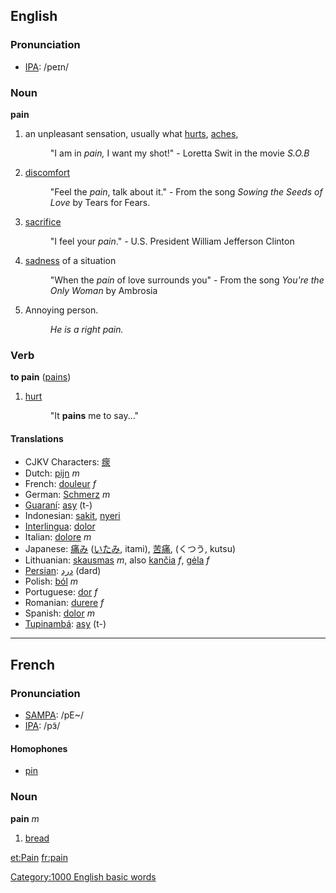 ==English==
=== Pronunciation===
*[[w:IPA|IPA]]: /peɪn/

=== Noun ===
'''pain'''

#an unpleasant sensation, usually what [[hurt]]s, [[aches]],
#:"I am in ''pain,'' I want my shot!" - Loretta Swit in the movie ''S.O.B''
#[[discomfort]]
#:"Feel the ''pain'', talk about it."  - From the song ''Sowing the Seeds of Love'' by Tears for Fears.
# [[sacrifice]] 
#:"I feel your ''pain''." - U.S. President William Jefferson Clinton
#[[sadness]] of a situation
#:"When the ''pain'' of love surrounds you" - From the song ''You're the Only Woman'' by Ambrosia
#Annoying person.
#:''He is a right pain.''

===Verb===
'''to pain''' ([[pains]])

#[[hurt]]
#:"It '''pains''' me to say..."

==== Translations ====
*CJKV Characters: [[瘝]]
*Dutch: [[pijn]] ''m''
*French: [[douleur]] ''f''
*German: [[Schmerz]] ''m''
*[[Guaraní]]: [[asy]] (t-)
*Indonesian: [[sakit]], [[nyeri]]
*[[Interlingua]]: [[dolor]] 
*Italian: [[dolore]] ''m''
*Japanese: [[痛み]] ([[いたみ]], itami), [[苦痛]], (くつう, kutsu)
*Lithuanian: [[skausmas]] ''m'', also [[kančia]] ''f'', [[gėla]] ''f''
*[[Persian]]: [[درد]] (dard)
*Polish: [[ból]] ''m''
*Portuguese: [[dor]] ''f''
*Romanian: [[durere]] ''f''
*Spanish: [[dolor]] ''m''
*[[Tupinambá]]: [[asy]] (t-)

----

==French==
=== Pronunciation===
*[[w:SAMPA|SAMPA]]: /pE~/
*[[w:IPA|IPA]]: /pɜ̃/
==== Homophones ====
*[[pin]]

===Noun===
'''pain''' ''m''

#[[bread]]

[[et:Pain]]
[[fr:pain]]
[[Category:1000 English basic words]]